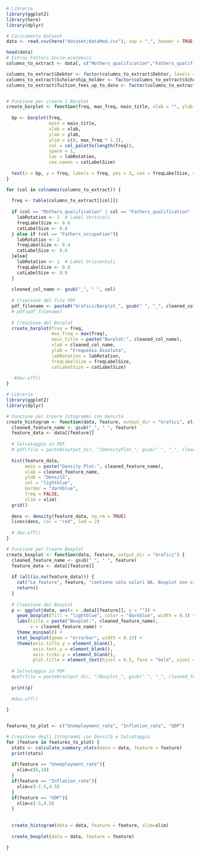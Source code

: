 ```r
# Librerie
library(ggplot2)
library(here)
library(dplyr)

# Caricamento Dataset
data <- read.csv(here("dataset/dataMod.csv"), sep = ",", header = TRUE, check.names = FALSE)

head(data)
# Estrai Fattori Socio-economici
columns_to_extract <- data[, c("Mothers_qualification","Fathers_qualification", "Mothers_occupation", "Fathers_occupation", "Scholarship_holder", "Debtor", "Tuition_fees_up_to_date")]

columns_to_extract$Debtor <- factor(columns_to_extract$Debtor, levels = c(0, 1), labels = c("NO", "YES"))
columns_to_extract$Scholarship_holder <- factor(columns_to_extract$Scholarship_holder, levels = c(0, 1), labels = c("NO", "YES"))
columns_to_extract$Tuition_fees_up_to_date <- factor(columns_to_extract$Tuition_fees_up_to_date, levels = c(0, 1), labels = c("NO", "YES"))


# Funzione per creare i Barplot
create_barplot <- function(freq, max_freq, main_title, xlab = "", ylab = "Frequenza Assoluta", col_palette = rainbow, labRotation = 1, catLabelSize=0.8, freqLabelSize=0.8) {
  
  bp <- barplot(freq, 
                main = main_title,
                xlab = xlab,
                ylab = ylab,
                ylim = c(0, max_freq * 1.3),
                col = col_palette(length(freq)),
                space = 1,
                las = labRotation,
                cex.names = catLabelSize)
  
  text(x = bp, y = freq, labels = freq, pos = 3, cex = freqLabelSize, col = "black")
}

for (col in colnames(columns_to_extract)) {
  
  freq <- table(columns_to_extract[[col]])
  
  if (col == "Mothers_qualification" | col == "Fathers_qualification" | col == "Mothers_occupation") {
    labRotation <- 2  # Label Verticali
    freqLabelSize <- 0.6
    catLabelSize <- 0.8
  } else if (col == "Fathers_occupation"){
    labRotation <- 2
    freqLabelSize <- 0.4
    catLabelSize <- 0.6
  }else{
    labRotation <- 1  # Label Orizzontali
    freqLabelSize <- 0.8
    catLabelSize <- 0.8
  }
  
  cleaned_col_name <- gsub("_", " ", col)
  
  # Creazione del file PDF
  pdf_filename <- paste0("Grafici/Barplot_", gsub(" ", "_", cleaned_col_name), ".pdf")
  # pdf(pdf_filename)
  
  # Creazione del Barplot
  create_barplot(freq = freq, 
                 max_freq = max(freq), 
                 main_title = paste("Barplot:", cleaned_col_name), 
                 xlab = cleaned_col_name, 
                 ylab = "Frequenza Assoluta",
                 labRotation = labRotation,
                 freqLabelSize = freqLabelSize,
                 catLabelSize = catLabelSize)
  
   #dev.off()
}
```

```r
# Librerie
library(ggplot2)
library(dplyr)

# Funzione per Creare Istogrammi con Densità
create_histogram <- function(data, feature, output_dir = "Grafici", xlim) {
  cleaned_feature_name <- gsub("_", " ", feature)
  feature_data <- data[[feature]]
  
  # Salvataggio in PDF
  # pdf(file = paste0(output_dir, "/DensityPlot_", gsub(" ", "_", cleaned_feature_name), ".pdf"))
  
  hist(feature_data,
       main = paste("Density Plot:", cleaned_feature_name),
       xlab = cleaned_feature_name,
       ylab = "Densità",
       col = "lightblue",
       border = "darkblue",
       freq = FALSE,
       xlim = xlim)
  grid()
  
  dens <- density(feature_data, na.rm = TRUE)
  lines(dens, col = "red", lwd = 2)
  
  # dev.off()
}

# Funzione per Creare Boxplot
create_boxplot <- function(data, feature, output_dir = "Grafici") {
  cleaned_feature_name <- gsub("_", " ", feature)
  feature_data <- data[[feature]]
  
  if (all(is.na(feature_data))) {
    cat("La feature", feature, "contiene solo valori NA. Boxplot non creato.\n")
    return()
  }
  
  # Creazione del Boxplot
  p <- ggplot(data, aes(x = .data[[feature]], y = "")) +
    geom_boxplot(fill = "lightblue", color = "darkblue", width = 0.3) +
    labs(title = paste("Boxplot:", cleaned_feature_name),
         x = cleaned_feature_name) +
    theme_minimal() +
    stat_boxplot(geom = "errorbar", width = 0.15) +
    theme(axis.title.y = element_blank(),
          axis.text.y = element_blank(),   
          axis.ticks.y = element_blank(),
          plot.title = element_text(hjust = 0.5, face = "bold", vjust = 2))
  
  # Salvataggio in PDF
  #pdf(file = paste0(output_dir, "/Boxplot_", gsub(" ", "_", cleaned_feature_name), ".pdf"))
  
  print(p)
  
  #dev.off()
  
}


features_to_plot <- c("Unemployment_rate", "Inflation_rate", "GDP")

# Creazione degli Istogrammi con Densità e Salvataggio
for (feature in features_to_plot) {
  stats <- calculate_summary_stats(data = data, feature = feature)
  print(stats)
  
  if(feature == "Unemployment_rate"){
    xlim=c(6,18)
  }
  if(feature == "Inflation_rate"){
    xlim=c(-1.5,4.5)
  }
  if(feature == "GDP"){
    xlim=c(-5,4.5)
  }
  
  
  create_histogram(data = data, feature = feature, xlim=xlim)
  
  create_boxplot(data = data, feature = feature)
  
}


```

